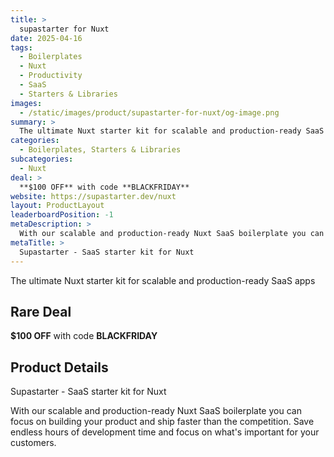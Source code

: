 ```yaml
---
title: >
  supastarter for Nuxt
date: 2025-04-16
tags:
  - Boilerplates
  - Nuxt
  - Productivity
  - SaaS
  - Starters & Libraries
images:
  - /static/images/product/supastarter-for-nuxt/og-image.png
summary: >
  The ultimate Nuxt starter kit for scalable and production-ready SaaS apps
categories:
  - Boilerplates, Starters & Libraries
subcategories:
  - Nuxt
deal: >
  **$100 OFF** with code **BLACKFRIDAY**
website: https://supastarter.dev/nuxt
layout: ProductLayout
leaderboardPosition: -1
metaDescription: >
  With our scalable and production-ready Nuxt SaaS boilerplate you can focus on building your product and ship faster than the competition. Save endless hours of development time and focus on what's important for your customers.
metaTitle: >
  Supastarter - SaaS starter kit for Nuxt
---
```

The ultimate Nuxt starter kit for scalable and production-ready SaaS apps

## Rare Deal

**$100 OFF** with code **BLACKFRIDAY**

## Product Details

Supastarter - SaaS starter kit for Nuxt

With our scalable and production-ready Nuxt SaaS boilerplate you can focus on building your product and ship faster than the competition. Save endless hours of development time and focus on what's important for your customers.
